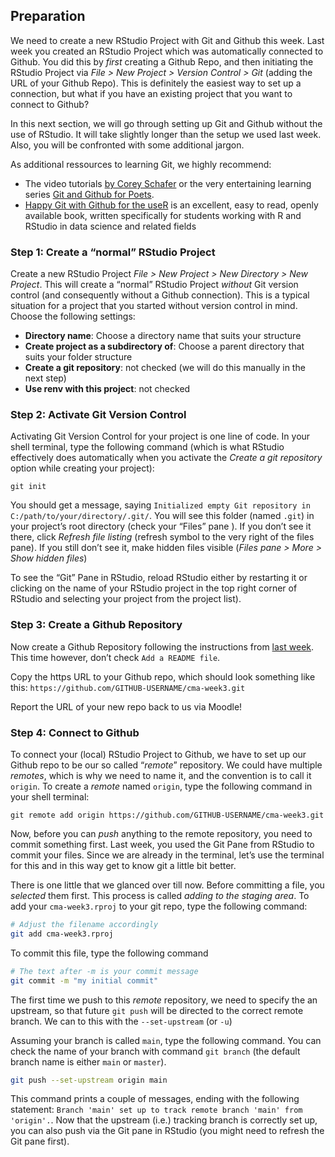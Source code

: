 ## Preparation {#w3-preparation}

We need to create a new RStudio Project with Git and Github this week. Last week you created an RStudio Project which was automatically connected to Github. You did this by *first* creating a Github Repo, and then initiating the RStudio Project via *File > New Project > Version Control > Git*  (adding the URL of your Github Repo). This is definitely the easiest way to set up a connection, but what if you have an existing project that you want to connect to Github? 

In this next section, we will go through setting up Git and Github without the use of RStudio. It will take slightly longer than the setup we used last week. Also, you will be confronted with some additional jargon. 

As additional ressources to learning Git, we highly recommend:

- The video tutorials [by Corey Schafer](https://www.youtube.com/playlist?list=PL-osiE80TeTuRUfjRe54Eea17-YfnOOAx) or the very entertaining learning series [Git and Github for Poets](https://www.youtube.com/playlist?list=PLRqwX-V7Uu6ZF9C0YMKuns9sLDzK6zoiV).
- [Happy Git with Github for the useR](https://happygitwithr.com/) is an excellent, easy to read, openly available book, written specifically for students working with R and RStudio in data science and related fields

### Step 1: Create a "normal" RStudio Project

Create a new RStudio Project *File > New Project > New Directory > New Project*.
This will create a "normal" RStudio Project *without* Git version control (and consequently without a Github connection). This is a typical situation for a project that you started without version control in mind. Choose the following settings:

- **Directory name**: Choose a directory name that suits your structure
- **Create project as a subdirectory of**: Choose a parent directory that suits your folder structure
- **Create a git repository**: not checked (we will do this manually in the next step)
- **Use renv with this project**: not checked

### Step 2: Activate Git Version Control

Activating Git Version Control for your project is one line of code. In your shell terminal, type the following command (which is what RStudio effectively does automatically when you activate the *Create a git repository* option while creating your project):

```
git init
```

You should get a message, saying `Initialized empty Git repository in C:/path/to/your/directory/.git/`. You will see this folder (named `.git`) in your project's root directory (check your "Files" pane ). If you don't see it there, click *Refresh file listing* (refresh symbol to the very right of the files pane). If you still don't see it, make hidden files visible (*Files pane > More > Show hidden files*)

To see the "Git" Pane in RStudio, reload RStudio either by restarting it or clicking on the name of your RStudio project in the top right corner of RStudio and selecting your project from the project list). 

### Step 3: Create a Github Repository {#create-github-repo-2}

Now create a Github Repository following the instructions from [last week](#create-github-repo). This time however, don't check `Add a README file`.

Copy the https URL to your Github repo, which should look something like this: `https://github.com/GITHUB-USERNAME/cma-week3.git`

:::{.callout-important}
Report the URL of your new repo back to us via Moodle!
:::

### Step 4: Connect to Github

To connect your (local) RStudio Project to Github, we have to set up our Github repo to be our so called "*remote*" repository. We could have multiple *remotes*, which is why we need to name it, and the convention is to call it `origin`. To create a *remote* named `origin`, type the following command in your shell terminal:

```
git remote add origin https://github.com/GITHUB-USERNAME/cma-week3.git
```


Now, before you can *push* anything to the remote repository, you need to commit something first. Last week, you used the Git Pane from RStudio to commit your files. Since we are already in the terminal, let's use the terminal for this and in this way get to know git a little bit better. 

There is one little that we glanced over till now. Before committing a file, you *selected* them first. This process is called *adding to the staging area*. To add your `cma-week3.rproj` to your git repo, type the following command:

```sh
# Adjust the filename accordingly
git add cma-week3.rproj
```

To commit this file, type the following command

```sh
# The text after -m is your commit message
git commit -m "my initial commit"
```

The first time we push to this *remote* repository, we need to specify the an upstream, so that future `git push` will be directed to the correct remote branch. We can to this with the `--set-upstream` (or `-u`)

Assuming your branch is called `main`, type the following command. You can check the name of your branch with command `git branch` (the default branch name is either `main` or `master`).

```sh
git push --set-upstream origin main
```

This command prints a couple of messages, ending with the following statement: `Branch 'main' set up to track remote branch 'main' from 'origin'.`. Now that the upstream (i.e.) tracking branch is correctly set up, you can also push via the Git pane in RStudio (you might need to refresh the Git pane first).
